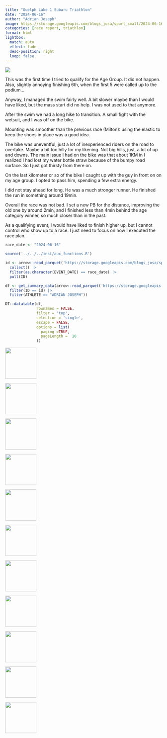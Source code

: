 ```yaml
---
title: "Guelph Lake 1 Subaru Triathlon"
date: "2024-06-16"
author: "Adrian Joseph"
image: https://storage.googleapis.com/blogs_josa/sport_small/2024-06-16_GUELPH_LAKE_1_SUBARU_TRIATHLON/img/00.png
categories: [race report, triathlon]
format: html
lightbox:
  match: auto
  effect: fade
  desc-position: right
  loop: false
---
```

![](https://storage.googleapis.com/blogs_josa/sport_small/2024-06-16_GUELPH_LAKE_1_SUBARU_TRIATHLON/img/00.png)

This was the first time I tried to qualify for the Age Group. It did not happen. Also, slightly annoying finishing 6th, when the first 5 were called up to the podium...

Anyway, I managed the swim fairly well. A bit slower maybe than I would have liked, but the mass start did no help. I was not used to that anymore.

After the swim we had a long hike to transition. A small fight with the wetsuit, and I was off on the bike.

Mounting was smoother than the previous race (Milton): using the  elastic to keep the shoes in place was a good idea.

The bike was uneventful, just a lot of inexperienced riders on the road to overtake. Maybe a bit too hilly for my likening. Not big hills, just. a lot of up and downs.
The main issue I had on the bike was that about 1KM in I realized I had lost my water bottle straw because of the bumpy road surface. So I just got thirsty from there on.

On the last kilometer or so of the bike I caught up with the guy in front on on my age group. I opted to pass him, spending a few extra energy.

I did not stay ahead for long. He was a much stronger runner. He finished the run in something around 19min.

Overall the race was not bad. I set a new PB for the distance, improving the old one by around 2min, and I finished less than 4min behind the age category winner, so much closer than in the past.

As a qualifying event, I would have liked to finish higher up, but I cannot control who show up to a race. I just need to focus on how I executed the race plan.


```r
race_date <- "2024-06-16"

source('../../../inst/aux_functions.R')

id <- arrow::read_parquet('https://storage.googleapis.com/blogs_josa/sport/parquets/main_dataset.parquet') |>
  collect() |>
  filter(as.character(EVENT_DATE) == race_date) |>
  pull(ID)

df <- get_summary_data(arrow::read_parquet('https://storage.googleapis.com/blogs_josa/sport/parquets/all_results.parquet') |>
  filter(ID == id) |>
  filter(ATHLETE == "ADRIAN JOSEPH"))

DT::datatable(df,
              rownames = FALSE,
              filter = 'top',
              selection = 'single',
              escape = FALSE,
              options = list(
                paging =TRUE,
                pageLength =  10
              ))
```





::: {layout-ncol=4}
![](https://storage.googleapis.com/blogs_josa/sport_small/2024-06-16_GUELPH_LAKE_1_SUBARU_TRIATHLON/img/00.png){ width="100" group="hi" }

![](https://storage.googleapis.com/blogs_josa/sport_small/2024-06-16_GUELPH_LAKE_1_SUBARU_TRIATHLON/img/01.png){ width="100" group="hi" }

![](https://storage.googleapis.com/blogs_josa/sport_small/2024-06-16_GUELPH_LAKE_1_SUBARU_TRIATHLON/img/01a.png){ width="100" group="hi" }

![](https://storage.googleapis.com/blogs_josa/sport_small/2024-06-16_GUELPH_LAKE_1_SUBARU_TRIATHLON/img/01b.png){ width="100" group="hi" }

![](https://storage.googleapis.com/blogs_josa/sport_small/2024-06-16_GUELPH_LAKE_1_SUBARU_TRIATHLON/img/01c.png){ width="100" group="hi" }

![](https://storage.googleapis.com/blogs_josa/sport_small/2024-06-16_GUELPH_LAKE_1_SUBARU_TRIATHLON/img/03.png){ width="100" group="hi" }

![](https://storage.googleapis.com/blogs_josa/sport_small/2024-06-16_GUELPH_LAKE_1_SUBARU_TRIATHLON/img/10.png){ width="100" group="hi" }

![](https://storage.googleapis.com/blogs_josa/sport_small/2024-06-16_GUELPH_LAKE_1_SUBARU_TRIATHLON/img/14.png){ width="100" group="hi" }

![](https://storage.googleapis.com/blogs_josa/sport_small/2024-06-16_GUELPH_LAKE_1_SUBARU_TRIATHLON/img/22.png){ width="100" group="hi" }

![](https://storage.googleapis.com/blogs_josa/sport_small/2024-06-16_GUELPH_LAKE_1_SUBARU_TRIATHLON/img/24.png){ width="100" group="hi" }

![](https://storage.googleapis.com/blogs_josa/sport_small/2024-06-16_GUELPH_LAKE_1_SUBARU_TRIATHLON/img/28.png){ width="100" group="hi" }


:::
